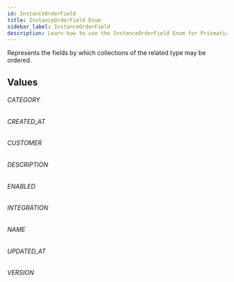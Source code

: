```yaml
---
id: InstanceOrderField
title: InstanceOrderField Enum
sidebar_label: InstanceOrderField
description: Learn how to use the InstanceOrderField Enum for Prismatic's API.
---
```


Represents the fields by which collections of the related type may be ordered.

## Values

###### CATEGORY

###### CREATED_AT

###### CUSTOMER

###### DESCRIPTION

###### ENABLED

###### INTEGRATION

###### NAME

###### UPDATED_AT

###### VERSION
